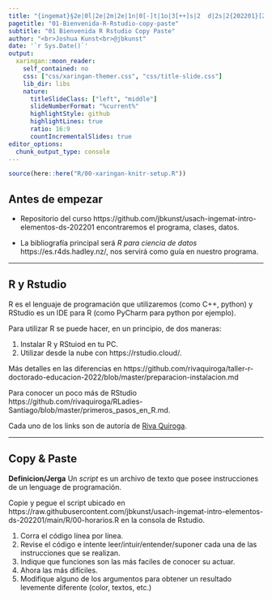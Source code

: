 ```yaml
---
title: "{ingemat}§2e|0l|2e|2m|2e|1n|0[-]t|1o|3[++]s|2  d|2s|2{202201}[26°c[10°c]"
pagetitle: "01-Bienvenida-R-Rstudio-copy-paste"
subtitle: "01 Bienvenida R Rstudio Copy Paste"
author: "<br>Joshua Kunst<br>@jbkunst"
date: '`r Sys.Date()`'
output:
  xaringan::moon_reader:
    self_contained: no
    css: ["css/xaringan-themer.css", "css/title-slide.css"]
    lib_dir: libs    
    nature:
      titleSlideClass: ["left", "middle"]
      slideNumberFormat: "%current%"
      highlightStyle: github
      highlightLines: true
      ratio: 16:9
      countIncrementalSlides: true
editor_options: 
  chunk_output_type: console
---
```



```r

source(here::here("R/00-xaringan-knitr-setup.R"))
```

## Antes de empezar

- Repositorio del curso https://github.com/jbkunst/usach-ingemat-intro-elementos-ds-202201 
encontraremos el programa, clases, datos.

- La bibliografía principal será _R para ciencia de datos_ https://es.r4ds.hadley.nz/, 
nos servirá como guía en nuestro programa.

---

## R y Rstudio 

R es el lenguaje de programación que utilizaremos (como C++, python) y RStudio es un IDE para
R (como PyCharm para python por ejemplo).

Para utilizar R se puede hacer, en un principio, de dos maneras:

1. Instalar R y RStuiod en tu PC.
2. Utilizar desde la nube con https://rstudio.cloud/.

Más detalles en las diferencias en https://github.com/rivaquiroga/taller-r-doctorado-educacion-2022/blob/master/preparacion-instalacion.md

Para conocer un poco más de RStudio https://github.com/rivaquiroga/RLadies-Santiago/blob/master/primeros_pasos_en_R.md.

Cada uno de los links son de autoría de [Riva Quiroga](https://rivaquiroga.cl/).

---

## Copy & Paste 


**Definicion/Jerga** Un _script_ es un archivo de texto que posee instrucciones de un
lenguage de programación.

Copie y pegue el script ubicado en https://raw.githubusercontent.com/jbkunst/usach-ingemat-intro-elementos-ds-202201/main/R/00-horarios.R 
en la consola de Rstudio.

1. Corra el código línea por línea.
1. Revise el código e intente leer/intuir/entender/suponer cada una de las instrucciones que 
se realizan.
1. Indique que funciones son las más faciles de conocer su actuar.
1. Ahora las más difíciles.
1. Modifique alguno de los argumentos para obtener un resultado levemente diferente (color, textos, etc.)



